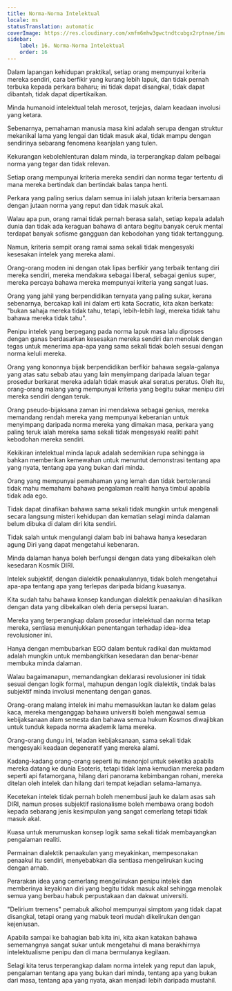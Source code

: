 ```yaml
---
title: Norma-Norma Intelektual
locale: ms
statusTranslation: automatic
coverImage: https://res.cloudinary.com/xmfm6mhw3gwctndtcubgx2rptnae/image/upload/v1741354419/small_cover_la_gran_rebelion_28716e29d2.webp
sidebar:
    label: 16. Norma-Norma Intelektual
    order: 16
---
```

Dalam lapangan kehidupan praktikal, setiap orang mempunyai kriteria mereka sendiri, cara berfikir yang kurang lebih lapuk, dan tidak pernah terbuka kepada perkara baharu; ini tidak dapat disangkal, tidak dapat dibantah, tidak dapat dipertikaikan.

Minda humanoid intelektual telah merosot, terjejas, dalam keadaan involusi yang ketara.

Sebenarnya, pemahaman manusia masa kini adalah serupa dengan struktur mekanikal lama yang lengai dan tidak masuk akal, tidak mampu dengan sendirinya sebarang fenomena keanjalan yang tulen.

Kekurangan kebolehlenturan dalam minda, ia terperangkap dalam pelbagai norma yang tegar dan tidak relevan.

Setiap orang mempunyai kriteria mereka sendiri dan norma tegar tertentu di mana mereka bertindak dan bertindak balas tanpa henti.

Perkara yang paling serius dalam semua ini ialah jutaan kriteria bersamaan dengan jutaan norma yang reput dan tidak masuk akal.

Walau apa pun, orang ramai tidak pernah berasa salah, setiap kepala adalah dunia dan tidak ada keraguan bahawa di antara begitu banyak ceruk mental terdapat banyak sofisme gangguan dan kebodohan yang tidak tertanggung.

Namun, kriteria sempit orang ramai sama sekali tidak mengesyaki kesesakan intelek yang mereka alami.

Orang-orang moden ini dengan otak lipas berfikir yang terbaik tentang diri mereka sendiri, mereka mendakwa sebagai liberal, sebagai genius super, mereka percaya bahawa mereka mempunyai kriteria yang sangat luas.

Orang yang jahil yang berpendidikan ternyata yang paling sukar, kerana sebenarnya, bercakap kali ini dalam erti kata Socratic, kita akan berkata: "bukan sahaja mereka tidak tahu, tetapi, lebih-lebih lagi, mereka tidak tahu bahawa mereka tidak tahu".

Penipu intelek yang berpegang pada norma lapuk masa lalu diproses dengan ganas berdasarkan kesesakan mereka sendiri dan menolak dengan tegas untuk menerima apa-apa yang sama sekali tidak boleh sesuai dengan norma keluli mereka.

Orang yang kononnya bijak berpendidikan berfikir bahawa segala-galanya yang atas satu sebab atau yang lain menyimpang daripada laluan tegar prosedur berkarat mereka adalah tidak masuk akal seratus peratus. Oleh itu, orang-orang malang yang mempunyai kriteria yang begitu sukar menipu diri mereka sendiri dengan teruk.

Orang pseudo-bijaksana zaman ini mendakwa sebagai genius, mereka memandang rendah mereka yang mempunyai keberanian untuk menyimpang daripada norma mereka yang dimakan masa, perkara yang paling teruk ialah mereka sama sekali tidak mengesyaki realiti pahit kebodohan mereka sendiri.

Kekikiran intelektual minda lapuk adalah sedemikian rupa sehingga ia bahkan memberikan kemewahan untuk menuntut demonstrasi tentang apa yang nyata, tentang apa yang bukan dari minda.

Orang yang mempunyai pemahaman yang lemah dan tidak bertoleransi tidak mahu memahami bahawa pengalaman realiti hanya timbul apabila tidak ada ego.

Tidak dapat dinafikan bahawa sama sekali tidak mungkin untuk mengenali secara langsung misteri kehidupan dan kematian selagi minda dalaman belum dibuka di dalam diri kita sendiri.

Tidak salah untuk mengulangi dalam bab ini bahawa hanya kesedaran agung Diri yang dapat mengetahui kebenaran.

Minda dalaman hanya boleh berfungsi dengan data yang dibekalkan oleh kesedaran Kosmik DIRI.

Intelek subjektif, dengan dialektik penaakulannya, tidak boleh mengetahui apa-apa tentang apa yang terlepas daripada bidang kuasanya.

Kita sudah tahu bahawa konsep kandungan dialektik penaakulan dihasilkan dengan data yang dibekalkan oleh deria persepsi luaran.

Mereka yang terperangkap dalam prosedur intelektual dan norma tetap mereka, sentiasa menunjukkan penentangan terhadap idea-idea revolusioner ini.

Hanya dengan membubarkan EGO dalam bentuk radikal dan muktamad adalah mungkin untuk membangkitkan kesedaran dan benar-benar membuka minda dalaman.

Walau bagaimanapun, memandangkan deklarasi revolusioner ini tidak sesuai dengan logik formal, mahupun dengan logik dialektik, tindak balas subjektif minda involusi menentang dengan ganas.

Orang-orang malang intelek ini mahu memasukkan lautan ke dalam gelas kaca, mereka menganggap bahawa universiti boleh mengawal semua kebijaksanaan alam semesta dan bahawa semua hukum Kosmos diwajibkan untuk tunduk kepada norma akademik lama mereka.

Orang-orang dungu ini, teladan kebijaksanaan, sama sekali tidak mengesyaki keadaan degeneratif yang mereka alami.

Kadang-kadang orang-orang seperti itu menonjol untuk seketika apabila mereka datang ke dunia Esoteris, tetapi tidak lama kemudian mereka padam seperti api fatamorgana, hilang dari panorama kebimbangan rohani, mereka ditelan oleh intelek dan hilang dari tempat kejadian selama-lamanya.

Kecetekan intelek tidak pernah boleh menembusi jauh ke dalam asas sah DIRI, namun proses subjektif rasionalisme boleh membawa orang bodoh kepada sebarang jenis kesimpulan yang sangat cemerlang tetapi tidak masuk akal.

Kuasa untuk merumuskan konsep logik sama sekali tidak membayangkan pengalaman realiti.

Permainan dialektik penaakulan yang meyakinkan, mempesonakan penaakul itu sendiri, menyebabkan dia sentiasa mengelirukan kucing dengan arnab.

Perarakan idea yang cemerlang mengelirukan penipu intelek dan memberinya keyakinan diri yang begitu tidak masuk akal sehingga menolak semua yang berbau habuk perpustakaan dan dakwat universiti.

"Delirium tremens" pemabuk alkohol mempunyai simptom yang tidak dapat disangkal, tetapi orang yang mabuk teori mudah dikelirukan dengan kejeniusan.

Apabila sampai ke bahagian bab kita ini, kita akan katakan bahawa sememangnya sangat sukar untuk mengetahui di mana berakhirnya intelektualisme penipu dan di mana bermulanya kegilaan.

Selagi kita terus terperangkap dalam norma intelek yang reput dan lapuk, pengalaman tentang apa yang bukan dari minda, tentang apa yang bukan dari masa, tentang apa yang nyata, akan menjadi lebih daripada mustahil.
